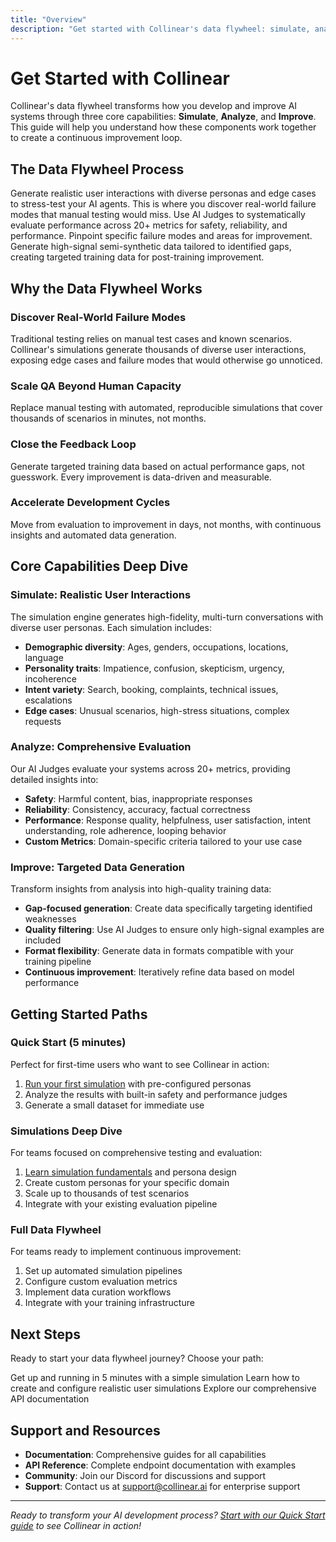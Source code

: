 ```yaml
---
title: "Overview"
description: "Get started with Collinear's data flywheel: simulate, analyze, and improve your way to better AI systems"
---
```


# Get Started with Collinear

Collinear's data flywheel transforms how you develop and improve AI systems through three core capabilities: **Simulate**, **Analyze**, and **Improve**. This guide will help you understand how these components work together to create a continuous improvement loop.

## The Data Flywheel Process

<Steps>
  <Step title="Simulate">
    Generate realistic user interactions with diverse personas and edge cases to stress-test your AI agents. This is where you discover real-world failure modes that manual testing would miss.
  </Step>
  <Step title="Analyze">
    Use AI Judges to systematically evaluate performance across 20+ metrics for safety, reliability, and performance. Pinpoint specific failure modes and areas for improvement.
  </Step>
  <Step title="Improve">
    Generate high-signal semi-synthetic data tailored to identified gaps, creating targeted training data for post-training improvement.
  </Step>
</Steps>

## Why the Data Flywheel Works

### **Discover Real-World Failure Modes**
Traditional testing relies on manual test cases and known scenarios. Collinear's simulations generate thousands of diverse user interactions, exposing edge cases and failure modes that would otherwise go unnoticed.

### **Scale QA Beyond Human Capacity**
Replace manual testing with automated, reproducible simulations that cover thousands of scenarios in minutes, not months.

### **Close the Feedback Loop**
Generate targeted training data based on actual performance gaps, not guesswork. Every improvement is data-driven and measurable.

### **Accelerate Development Cycles**
Move from evaluation to improvement in days, not months, with continuous insights and automated data generation.

## Core Capabilities Deep Dive

### Simulate: Realistic User Interactions

The simulation engine generates high-fidelity, multi-turn conversations with diverse user personas. Each simulation includes:

- **Demographic diversity**: Ages, genders, occupations, locations, language
- **Personality traits**: Impatience, confusion, skepticism, urgency, incoherence
- **Intent variety**: Search, booking, complaints, technical issues, escalations
- **Edge cases**: Unusual scenarios, high-stress situations, complex requests

### Analyze: Comprehensive Evaluation

Our AI Judges evaluate your systems across 20+ metrics, providing detailed insights into:

- **Safety**: Harmful content, bias, inappropriate responses
- **Reliability**: Consistency, accuracy, factual correctness
- **Performance**: Response quality, helpfulness, user satisfaction, intent understanding, role adherence, looping behavior
- **Custom Metrics**: Domain-specific criteria tailored to your use case

### Improve: Targeted Data Generation

Transform insights from analysis into high-quality training data:

- **Gap-focused generation**: Create data specifically targeting identified weaknesses
- **Quality filtering**: Use AI Judges to ensure only high-signal examples are included
- **Format flexibility**: Generate data in formats compatible with your training pipeline
- **Continuous improvement**: Iteratively refine data based on model performance

## Getting Started Paths

### Quick Start (5 minutes)
Perfect for first-time users who want to see Collinear in action:

1. [Run your first simulation](/get-started/quickstart) with pre-configured personas
2. Analyze the results with built-in safety and performance judges
3. Generate a small dataset for immediate use

### Simulations Deep Dive
For teams focused on comprehensive testing and evaluation:

1. [Learn simulation fundamentals](/get-started/simulations) and persona design
2. Create custom personas for your specific domain
3. Scale up to thousands of test scenarios
4. Integrate with your existing evaluation pipeline

### Full Data Flywheel
For teams ready to implement continuous improvement:

1. Set up automated simulation pipelines
2. Configure custom evaluation metrics
3. Implement data curation workflows
4. Integrate with your training infrastructure

## Next Steps

Ready to start your data flywheel journey? Choose your path:

<CardGroup cols={3}>
  <Card title="Quick Start" icon="rocket" href="/get-started/quickstart">
    Get up and running in 5 minutes with a simple simulation
  </Card>
  <Card title="Simulations Guide" icon="users" href="/get-started/simulations">
    Learn how to create and configure realistic user simulations
  </Card>
  <Card title="API Reference" icon="code" href="/api-reference">
    Explore our comprehensive API documentation
  </Card>
</CardGroup>

## Support and Resources

- **Documentation**: Comprehensive guides for all capabilities
- **API Reference**: Complete endpoint documentation with examples
- **Community**: Join our Discord for discussions and support
- **Support**: Contact us at support@collinear.ai for enterprise support

---

*Ready to transform your AI development process? [Start with our Quick Start guide](/get-started/quickstart) to see Collinear in action!*
